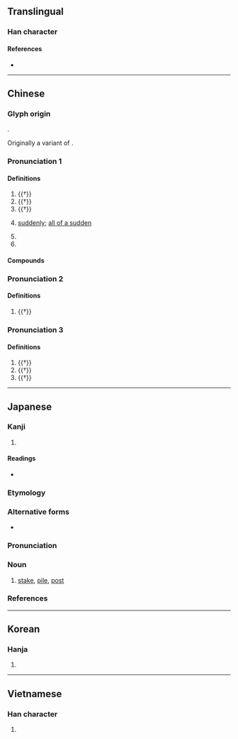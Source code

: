 {{character info/new}}
==Translingual==

===Han character===
{{Han char|rn=75|rad=木|as=04|sn=8|four=40917|canj=DYHN|ids=⿰木亢}}

====References====
* {{Han ref|kx=0513.060|dkj=14494|dj=0898.130|hdz=21174.030|uh=676D|ud=26477|bh=AA43|bd=43587}}

----

==Chinese==
{{zh-forms}}

===Glyph origin===
{{Han etym}}
{{Han compound|木|亢|ls=psc|c1=s|c2=p|t1=wood}}.

Originally a variant of {{och-l|抗|to fight against}}.

===Pronunciation 1===
{{zh-pron
|m=háng
|c=hong4
|mn=hâng/qz,xm:hông
|mn-t=hang5
|mc=y
|oc=y
|ma=
|cat=pn
}}

====Definitions====
{{zh-hanzi}}

# {{†}} {{zh-alt-form|航|[[boat]]; [[ship]]}}
# {{†}} {{zh-alt-form|航|to [[cross]] a [[stream]]; to [[ferry]]}}
# {{†}} {{zh-alt-form|航|to [[sail]]; to [[navigate]]}}
# {{lb|zh|dialectal}} [[suddenly]]; [[all of a sudden]]
# {{zh-abbrev|杭州|[[Hangzhou]]}}
# {{surname|lang=zh}}

====Compounds====
{{zh-der|上有天堂，下有蘇杭|杭剪|杭子|杭州|杭愛山|杭菊|榔杭|餘杭|杭筏|杭絕|杭紗|杭紬|杭越|杭蓋}}

===Pronunciation 2===
{{zh-pron
|m=kāng
|cat=n
}}

====Definitions====
{{zh-hanzi}}

# {{†}} {{zh-alt-form|康|[[broad]] [[road]]}}
#: {{zh-x|杭{kāng}莊|broad road}}

===Pronunciation 3===
{{zh-pron
|m=kàng
|cat=a
}}

====Definitions====
{{zh-hanzi}}

# {{†}} {{zh-alt-form|抗|to [[resist]]; to [[fight]]}}
# {{†}} {{zh-alt-form|抗|to [[raise]]; to [[lift]] up}}
# {{†}} {{zh-alt-form|抗|[[high]]}}

----

==Japanese==

===Kanji===
{{ja-kanji|grade=|rs=木04}}

# {{defn|lang=ja|sort=木04}}

====Readings====
* {{ja-readings
|goon=ごう
|kanon=こう
|kun=くい-, わた-る
}}

===Etymology===
{{ja-kanjitab|くい|yomi=k}}
{{rfe|ja}}

===Alternative forms===
* {{l/ja|杙}}

===Pronunciation===
{{ja-pron|くい|yomi=k|acc=1|acc_ref=DJR}}

===Noun===
{{ja-noun|くい}}

# [[stake]], [[pile]], [[post]]

===References===
<references />

----

==Korean==

===Hanja===
{{ko-hanja|hangeul=항|eumhun=|rv=hang|mr=hang|y=hang}}

# {{defn|lang=ko|sort=木04}}

----

==Vietnamese==

===Han character===
{{vi-hantu|[[cáng]], [[hàng]], [[khiêng]]|rs=木04}}

# {{defn|lang=vi|sort=木04}}